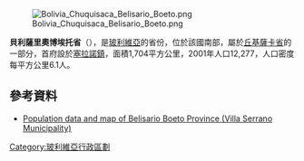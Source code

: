 [[Image:Bolivia_Chuquisaca_Belisario_Boeto.png|right]]

'''貝利薩里奧博埃托省'''（{{lang-es|Provincia de Belisario Boeto}}），是[[玻利維亞|玻利維亞]]的省份，位於該國南部，屬於[[丘基薩卡省|丘基薩卡省]]的一部分，首府設於[[塞拉諾鎮|塞拉諾鎮]]，面積1,704平方公里，2001年人口12,277，人口密度每平方公里6.1人。

==參考資料==
* [http://www.ine.gob.bo/publicaciones/visorPdf.aspx?Codigo=010801&tipo=1 Population data and map of Belisario Boeto Province (Villa Serrano Municipality)]{{Wayback|url=http://www.ine.gob.bo/publicaciones/visorPdf.aspx?Codigo=010801&tipo=1 |date=20110706150643 }}

{{coord|18.917|S|64.333|W|display=title|source:dewiki}}

{{Bolivia-geo-stub}}
{{玻利維亞省份}}

[[Category:玻利維亞行政區劃|Category:玻利維亞行政區劃]]